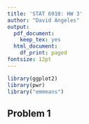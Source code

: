 ```yaml
---
title: 'STAT 6910: HW 3'
author: "David Angeles"
output:
  pdf_document:
    keep_tex: yes
  html_document:
    df_print: paged
fontsize: 12pt
---
```



```r
library(ggplot2)
library(pwr)
library("emmeans")
```

## Problem 1